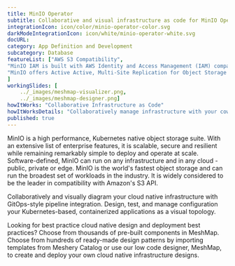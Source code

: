 ```yaml
---
title: MinIO Operator  
subtitle: Collaborative and visual infrastructure as code for MinIO Operator
integrationIcon: icon/color/minio-operator-color.svg
darkModeIntegrationIcon: icon/white/minio-operator-white.svg
docURL: 
category: App Definition and Development
subcategory: Database
featureList: ["AWS S3 Compatibility",
"MinIO IAM is built with AWS Identity and Access Management (IAM) compatibility at its core and presents that framework to applications and users no matter the environment.",
"MinIO offers Active Active, Multi-Site Replication for Object Storage is a key requirement for mission-critical production environments."
]
workingSlides: [
    ../_images/meshmap-visualizer.png,
    ../_images/meshmap-designer.png]
howItWorks: "Collaborative Infrastructure as Code"
howItWorksDetails: "Collaboratively manage infrastructure with your coworkers synchronously sharing the same designs."
published: true
---
```

<p>
    MinIO is a high performance, Kubernetes native object storage suite. With an extensive list of enterprise features, it is scalable, secure and resilient while remaining remarkably simple to deploy and operate at scale. Software-defined, MinIO can run on any infrastructure and in any cloud - public, private or edge. MinIO is the world's fastest object storage and can run the broadest set of workloads in the industry. It is widely considered to be the leader in compatibility with Amazon's S3 API.
</p>
<p>
    Collaboratively and visually diagram your cloud native infrastructure with GitOps-style pipeline integration. Design, test, and manage configuration your Kubernetes-based, containerized applications as a visual topology.
</p>
<p>
    Looking for best practice cloud native design and deployment best practices? Choose from thousands of pre-built components in MeshMap. Choose from hundreds of ready-made design patterns by importing templates from Meshery Catalog or use our low code designer, MeshMap, to create and deploy your own cloud native infrastructure designs.
</p>